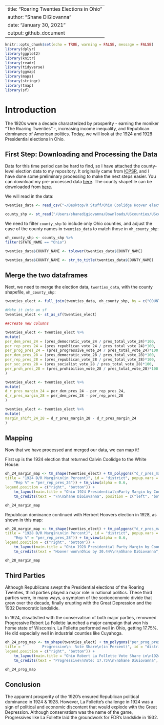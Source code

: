 ----
title: "Roaring Twenties Elections in Ohio"
author: "Shane DiGiovanna"
date: "January 30, 2021"
output: github_document
---

```r
knitr::opts_chunk$set(echo = TRUE, warning = FALSE, message = FALSE)
library(dplyr)
library(ggplot2)
library(knitr)
library(readr)
library(tidyverse)
library(ggmap)
library(maps)
library(stringr)
library(tmap)
library(sf)
```

# Introduction

The 1920s were a decade characterized by prosperity - earning the moniker "The Roaring Twenties" -, increasing income inequality, and Republican dominance of 
American politics. Today, we will look at the 1924 and 1928 Presidential elections in Ohio.

## First Step: Downloading and Processing the Data

Data for this time period can be hard to find, so I have attached the county-level election data to my repository. It originally came from [ICPSR](https://www.icpsr.umich.edu/web/pages/),
and I have done some preliminary processing to make the next steps easier. You can download my pre-processed data [here](https://raw.githubusercontent.com/shanedigiovanna/myrepotest1/main/Ohio%20Coolidge%20Hoover%20elections.csv).
The county shapefile can be downloaded from [here](https://community.esri.com/t5/arcgis-enterprise-portal/where-can-i-find-a-shapefile-with-all-us-counties-and-fips-code/td-p/307592).

We will read in the data:

```r
twenties_data <- read_csv("~/Desktop/R Stuff/Ohio Coolidge Hoover elections.csv")

county_shp <- st_read("/Users/shanedigiovanna/Downloads/UScounties/UScounties.shp")
```

We need to filter `county_shp` to include only Ohio counties, and adjust the case of the county names in `twenties_data` to match those in `oh_county_shp`:

```r
oh_county_shp <- county_shp %>%
filter(STATE_NAME == "Ohio")

twenties_data$COUNTY_NAME <- tolower(twenties_data$COUNTY_NAME)

twenties_data$COUNTY_NAME <- str_to_title(twenties_data$COUNTY_NAME)
```


## Merge the two dataframes

Next, we need to merge the election data, `twenties_data`, with the county shapefile, `oh_county_shp`:

```r
twenties_elect <- full_join(twenties_data, oh_county_shp, by = c("COUNTY_NAME" = "NAME"))

#Make it into an sf
twenties_elect <- st_as_sf(twenties_elect)

##Create new columns

twenties_elect <- twenties_elect %>%
mutate(
per_dem_pres_24 = (pres_democratic_vote_24 / pres_total_vote_24)*100,
per_rep_pres_24 = (pres_republican_vote_24 / pres_total_vote_24)*100,
per_prog_pres_24 = (pres_progressive_vote_24 / pres_total_vote_24)*100,
per_dem_pres_28 = (pres_democratic_vote_28 / pres_total_vote_28)*100,
per_rep_pres_28 = (pres_republican_vote_28 / pres_total_vote_28)*100,
per_soc_pres_28 = (pres_socialist_vote_28 / pres_total_vote_28)*100,
per_proh_pres_28 = (pres_prohibition_vote_28 / pres_total_vote_28)*100
)

twenties_elect <- twenties_elect %>%
mutate(
d_r_pres_margin_24 = per_dem_pres_24 - per_rep_pres_24,
d_r_pres_margin_28 = per_dem_pres_28 - per_rep_pres_28
)

twenties_elect <- twenties_elect %>%
mutate(
margin_shift_24_28 = d_r_pres_margin_28 - d_r_pres_margin_24
)
```


## Mapping

Now that we have processed and merged our data, we can map it! 

First up is the 1924 election that returned Calvin Coolidge to the White House:
```r
oh_24_margin_map <- tm_shape(twenties_elect) + tm_polygons("d_r_pres_margin_24", palette = "RdBu", breaks = seq(-50, 50, by = 10),
title = "1924 D/R Margin\n(in Percent)", id = "district", popup.vars = c("Dem/Rep Pres Margin" = "d_r_pres_margin_24", "Dem %" = "per_dem_pres_24", 
    "Rep %" = "per_rep_pres_24")) + tm_view(alpha = 0.6, 
legend.position = c("right", "bottom")) +
    tm_layout(main.title = "Ohio 1924 Presidential\nParty Margin by County", main.title.position = "center", legend.title.size = 0.9, legend.outside = TRUE) +
    tm_credits(text = "\n\nShane DiGiovanna", position = c("left", "bottom"), size = 0.8)

oh_24_margin_map
```

Republican dominance continued with Herbert Hoovers election in 1928, as shown in this map:
```r
oh_28_margin_map <- tm_shape(twenties_elect) + tm_polygons("d_r_pres_margin_28", palette = "RdBu", breaks = seq(-50, 50, by = 10),
title = "1928 D/R Margin\n(in Percent)", id = "district", popup.vars = c("Dem/Rep Pres Margin" = "d_r_pres_margin_28", "Dem %" = "per_dem_pres_28", 
    "Rep %" = "per_rep_pres_28")) + tm_view(alpha = 0.6, 
legend.position = c("right", "bottom")) +
    tm_layout(main.title = "Ohio 1928 Presidential Party Margin by County", main.title.position = "center", legend.title.size = 0.9, legend.outside = TRUE) +
    tm_credits(text = "Hoover won\nOhio by 30.44%\n\nShane DiGiovanna", position = c("left", "bottom"), size = 0.8)

oh_28_margin_map
```

## Third Parties

Although Republicans swept the Presidential elections of the Roaring Twenties, third parties played a major role in national politics. These third parties were,
in many ways, a symptom of the socioeconomic divide that grew over the decade, finally erupting with the Great Depression and the 1932 Democratic landslide.

In 1924, dissatisfied with the conservatism of both major parties, renowned Progressive Robert La Follette launched a major campaign that won his home state of Wisconsin.
La Follette performed well in Ohio, getting 17.75%. He did especially well in industrial counties like Cuyahoga.

```r
oh_24_prog_map <- tm_shape(twenties_elect) + tm_polygons("per_prog_pres_24", palette = "Greens", breaks = seq(0, 25, by = 2.5),
title = "        Progressive\n  Vote Share\n(in Percent)", id = "district", popup.vars = c("Progressive %" = "per_prog_pres_24")) + tm_view(alpha = 0.6, 
legend.position = c("right", "bottom")) +
    tm_layout(main.title = "Ohio Robert La Follette Vote Share in\n1924 Presidential Election", main.title.position = "center", legend.title.size = 0.9, legend.outside = TRUE) +
    tm_credits(text = "Progressive\nVote: 17.75%\n\nShane DiGiovanna", position = c("left", "bottom"), size = 0.8)

oh_24_prog_map

```

## Conclusion

The apparent prosperity of the 1920's ensured Republican political dominance in 1924 & 1928. However, La Follette's challenge in 1924 was a sign of political and economic discontent that would explode with the Great Depression. Although conservatism was the name of the game, Progressives like La Follette laid the groundwork for FDR's landslide in 1932.